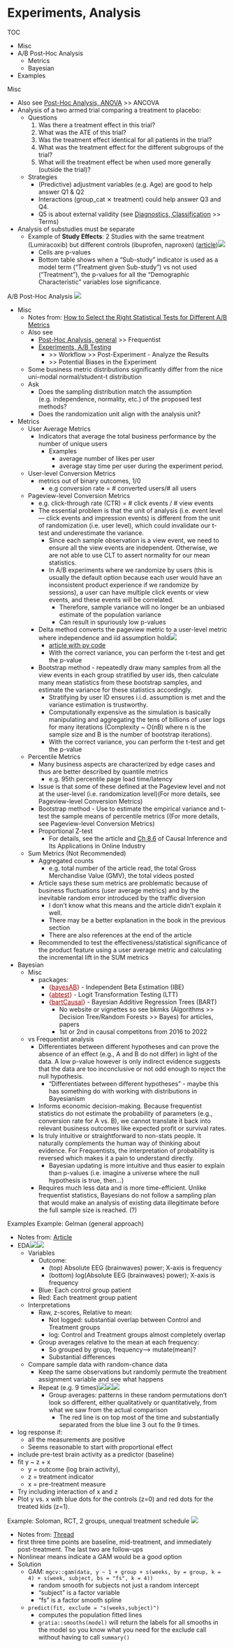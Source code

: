 # Experiments, Analysis

TOC

* Misc
* A/B Post-Hoc Analysis
	* Metrics
	* Bayesian
* Examples


Misc

* Also see [Post-Hoc Analysis, ANOVA](ANOVA note) >> ANCOVA
* Analysis of a two armed trial comparing a treatment to placebo:
	* Questions
		1. Was there a treatment effect in this trial?
		2. What was the ATE of this trial?
		3. Was the treatment effect identical for all patients in the trial?
		4. What was the treatment effect for the different subgroups of the trial?
		5. What will the treatment effect be when used more generally (outside the trial)?
	* Strategies
		* (Predictive) adjustment variables (e.g. Age) are good to help answer Q1 & Q2
		* Interactions (group\_cat ⨯ treatment) could help answer Q3 and Q4.
		* Q5 is about external validity (see [Diagnostics, Classification](Diagnostics, Classification) >> Terms)
* Analysis of substudies must be separate
	* Example of **Study Effects**: 2 Studies with the same treatment (Lumiracoxib) but different controls (ibuprofen, naproxen) ([article](https://www.linkedin.com/pulse/studying-effects-studies-stephen-senn))![](./_resources/Experiments,_Analysis.resources/1640543316808.png)
		* Cells are p-values
		* Bottom table shows when a "Sub-study" indicator is used as a model term ("Treatment given Sub-study") vs not used ("Treatment"), the p-values for all the "Demographic Characteristic" variables lose significance.



A/B Post-Hoc Analysis
![](./_resources/Experiments,_Analysis.resources/image.png)

* Misc
	* Notes from: [How to Select the Right Statistical Tests for Different A/B Metrics](https://towardsdatascience.com/how-to-select-the-right-statistical-tests-for-different-a-b-metrics-c8a1865851e)
	* Also see
		* [Post-Hoc Analysis, general](Post-Hoc Analysis, general) >> Frequentist
		* [Experiments, A/B Testing](Experiments, A_B Testing)
			* \>> Workflow >> Post-Experiment - Analyze the Results
			* \>> Potential Biases in the Experiment
	* Some business metric distributions significantly differ from the nice uni-modal normal/student-t distribution
	* Ask
		* Does the sampling distribution match the assumption (e.g. independence, normality, etc.) of the proposed test methods?
		* Does the randomization unit align with the analysis unit?
* Metrics
	* User Average Metrics
		* Indicators that average the total business performance by the number of unique users
			* Examples
				* average number of likes per user
				* average stay time per user during the experiment period.
	* User-level Conversion Metrics
		* metrics out of binary outcomes, 1/0
			* e.g conversion rate = # converted users/# all users
	* Pageview-level Conversion Metrics
		* e.g. click-through rate (CTR) = # click events / # view events
		* The essential problem is that the unit of analysis (i.e. event level — click events and impression events) is different from the unit of randomization (i.e. user level), which could invalidate our t-test and underestimate the variance.
			* Since each sample observation is a view event, we need to ensure all the view events are independent. Otherwise, we are not able to use CLT to assert normality for our mean statistics.
			* In A/B experiments where we randomize by users (this is usually the default option because each user would have an inconsistent product experience if we randomize by sessions), a user can have multiple click events or view events, and these events will be correlated.
				* Therefore, sample variance will no longer be an unbiased estimate of the population variance
				* Can result in spuriously low p-values
		* Delta method converts the pageview metric to a user-level metric where independence and iid assumption hold![](./_resources/Experiments,_Analysis.resources/image.1.png)
			* [article with py code](https://medium.com/@ahmadnuraziz3/applying-delta-method-for-a-b-tests-analysis-8b1d13411c22)
			* With the correct variance, you can perform the t-test and get the p-value
		* Bootstrap method - repeatedly draw many samples from all the view events in each group stratified by user ids, then calculate many mean statistics from these bootstrap samples, and estimate the variance for these statistics accordingly.
			* Stratifying by user ID ensures i.i.d. assumption is met and the variance estimation is trustworthy.
			* Computationally expensive as the simulation is basically manipulating and aggregating the tens of billions of user logs for many iterations (Complexity ~ O(nB) where n is the sample size and B is the number of bootstrap iterations).
			* With the correct variance, you can perform the t-test and get the p-value
	* Percentile Metrics
		* Many business aspects are characterized by edge cases and thus are better described by quantile metrics
			* e.g. 95th percentile page load time/latency
		* Issue is that some of these defined at the Pageview level and not at the user-level (i.e. randomization level)(For more details, see Pageview-level Conversion Metrics)
		* Bootstrap method - Use to estimate the empirical variance and t-test the sample means of percentile metrics ((For more details, see Pageview-level Conversion Metrics)
		* Proportional Z-test
			* For details, see the article and [Ch 8.6](https://alexdeng.github.io/causal/abstats.html#percentilevar) of Causal Inference and Its Applications in Online Industry
	* Sum Metrics (Not Recommended)
		* Aggregated counts
			* e.g. total number of the article read, the total Gross Merchandise Value (GMV), the total videos posted
		* Article says these sum metrics are problematic because of business fluctuations (user average metrics) and by the inevitable random error introduced by the traffic diversion
			* I don't know what this means and the article didn't explain it well.
			* There may be a better explanation in the book in the previous section
			* There are also references at the end of the article
		* Recommended to test the effectiveness/statistical significance of the product feature using a user average metric and calculating the incremental lift in the SUM metrics
* Bayesian
	* Misc
		* packages:
			* [{]{style='color: #990000'}[bayesAB](https://github.com/FrankPortman/bayesAB){style='color: #990000'}[}]{style='color: #990000'} - Independent Beta Estimation (IBE)
			* [{]{style='color: #990000'}[abtest](https://cran.r-project.org/web/packages/abtest/abtest.pdf){style='color: #990000'}[}]{style='color: #990000'} - Logit Transformation Testing (LTT)
			* [{]{style='color: #990000'}[bartCausal](https://github.com/vdorie/bartCause){style='color: #990000'}[}]{style='color: #990000'} - Bayesian Additive Regression Trees (BART)
				* No website or vignettes so see bkmks (Algorithms >> Decision Tree/Random Forests >> Bayes) for articles, papers
				* 1st or 2nd in causal competitons from 2016 to 2022
	* vs Frequentist analysis
		* Differentiates between different hypotheses and can prove the absence of an effect (e.g., A and B do not differ) in light of the data. A low p-value however is only indirect evidence suggests that the data are too inconclusive or not odd enough to reject the null hypothesis.
			* "Differentiates between different hypotheses" - maybe this has something do with working with distributions in Bayesianism
		* Informs economic decision-making. Because frequentist statistics do not estimate the probability of parameters (e.g., conversion rate for A vs. B), we cannot translate it back into relevant business outcomes like expected profit or survival rates.
		* Is truly intuitive or straightforward to non-stats people. It naturally complements the human way of thinking about evidence. For Frequentists, the interpretation of probability is reversed which makes it a pain to understand directly.
			* Bayesian updating is more intuitive and thus easier to explain than p-values (i.e. imagine a universe where the null hypothesis is true, then...)
		* Requires much less data and is more time-efficient. Unlike frequentist statistics, Bayesians do not follow a sampling plan that would make an analysis of existing data illegitimate before the full sample size is reached. (?)



Examples
[Example]{.ribbon-highlight}: Gelman (general approach)

* Notes from: [Article](https://statmodeling.stat.columbia.edu/2022/01/25/im-skeptical-of-that-claim-that-cash-aid-to-poor-mothers-increases-brain-activity-in-babies/)
* EDA![](./_resources/Experiments,_Analysis.resources/Rplot01.png)![](./_resources/Experiments,_Analysis.resources/Rplot01-1.png)
	* Variables
		* Outcome:
			* (top) Absolute EEG (brainwaves) power; X-axis is frequency
			* (bottom) log(Absolute EEG (brainwaves) power); X-axis is frequency
		* Blue: Each control group patient
		* Red: Each treatment group patient
	* Interpretations
		* Raw, z-scores, Relative to mean:
			* Not logged: substantial overlap between Control and Treatment groups
			* log: Control and Treatment groups almost completely overlap
		* Group averages relative to the mean at each frequency:
			* So grouped by group, frequency--> mutate(mean)?
			* Substantial differences
	* Compare sample data with random-chance data
		* Keep the same observations but randomly permute the treatment assignment variable and see what happens
		* Repeat (e.g. 9 times)![](./_resources/Experiments,_Analysis.resources/Rplot05.png)![](./_resources/Experiments,_Analysis.resources/Rplot04.png)![](./_resources/Experiments,_Analysis.resources/Rplot04.png)
			* Group averages: patterns in these random permutations don’t look so different, either qualitatively or quantitatively, from what we saw from the actual comparison
				* The red line is on top most of the time and substantially separated from the blue line 3 out fo the 9 times.
* log response if:
	* all the measurements are positive
	* Seems reasonable to start with proportional effect
* include pre-test brain activity as a predictor (baseline)
* fit y ~ z + x
	* y = outcome (log brain activity),
	* z = treatment indicator
	* x = pre-treatment measure
* Try including interaction of x and z
* Plot y vs. x with blue dots for the controls (z=0) and red dots for the treated kids (z=1).



[Example]{.ribbon-highlight}: Soloman, RCT, 2 groups, unequal treatment schedule
![](./_resources/Experiments,_Analysis.resources/FJ-q_GCXIAEybd3.jpeg)

* Notes from: [Thread](https://twitter.com/SolomonKurz/status/1486094617896525830)
* first three time points are baseline, mid-treatment, and immediately post-treatment. The last two are follow-ups
* Nonlinear means indicate a GAM would be a good option
* Solution
	* GAM: `mgcv::gam(data, y ~ 1 + group + s(weeks, by = group, k = 4) + s(week, subject, bs = "fs", k = 4))`
		* random smooth for subjects not just a random intercept
		* "subject" is a factor variable
		* "fs" is a factor smooth spline
	* `predict(fit, exclude = "s(weeks,subject)")`
		* computes the population fitted lines
		* `gratia::smooths(model)` will return the labels for all smooths in the model so you know what you need for the exclude call without having to call `summary()`





















